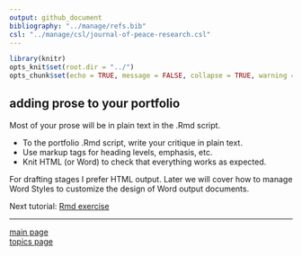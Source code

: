 ```yaml
---
output: github_document
bibliography: "../manage/refs.bib" 
csl: "../manage/csl/journal-of-peace-research.csl"
---
```


```r
library(knitr)
opts_knit$set(root.dir = "../")
opts_chunk$set(echo = TRUE, message = FALSE, collapse = TRUE, warning = FALSE)
```


## adding prose to your portfolio

Most of your prose will be in plain text in the .Rmd script. 

- To the portfolio .Rmd script, write your critique in plain text. 
- Use markup tags for heading levels, emphasis, etc. 
- Knit HTML (or Word) to check that everything works as expected. 

For  drafting stages I prefer HTML output. Later we will cover how to manage Word Styles to customize the design of Word output documents.



Next tutorial: [Rmd exercise](tut-0607_rmd-exercise.md)

---

[main page](../README.md)<br> 
[topics page](../README-by-topic.md)


